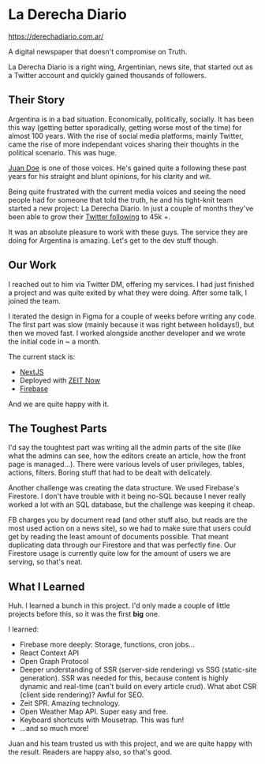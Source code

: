 
# La Derecha Diario

https://derechadiario.com.ar/

A digital newspaper that doesn't compromise on Truth.

<screenshot src="/event-photos/ldd/home.png" caption="Dark Mode: ☑️" />

La Derecha Diario is a right wing, Argentinian, news site, that started out as a Twitter account and quickly gained thousands of followers.

## Their Story

Argentina is in a bad situation. Economically, politically, socially. It has been this way (getting better sporadically, getting worse most of the time) for almost 100 years. With the rise of social media platforms, mainly Twitter, came the rise of more independant voices sharing their thoughts in the political scenario. This was huge.

[Juan Doe](https://twitter.com/jdoedoe101101) is one of those voices. He's gained quite a following these past years for his straight and blunt opinions, for his clarity and wit.

Being quite frustrated with the current media voices and seeing the need people had for someone that told the truth, he and his tight-knit team started a new project: La Derecha Diario. In just a couple of months they've been able to grow their [Twitter following](https://twitter.com/laderechadiario) to 45k +.

It was an absolute pleasure to work with these guys. The service they are doing for Argentina is amazing. Let's get to the dev stuff though.

## Our Work

I reached out to him via Twitter DM, offering my services. I had just finished a project and was quite exited by what they were doing. After some talk, I joined the team.

<screenshot src="/event-photos/ldd/enter.png" caption="Sign in / sign up is a modal. Who wants to go to another page to sign in?" />

I iterated the design in Figma for a couple of weeks before writing any code. The first part was slow (mainly because it was right between holidays!), but then we moved fast. I worked alongside another developer and we wrote the initial code in ~ a month.

<screenshot src="/event-photos/ldd/article.png" />

The current stack is:

- [NextJS](https://nextjs.org/)
- Deployed with [ZEIT Now](https://zeit.co/now)
- [Firebase](https://firebase.google.com)

And we are quite happy with it.

## The Toughest Parts

I'd say the toughtest part was writing all the admin parts of the site (like what the admins can see, how the editors create an article, how the front page is managed...). There were various levels of user privileges, tables, actions, filters. Boring stuff that had to be dealt with delicately.

<screenshot src="/event-photos/ldd/admin.png" caption="Custom table component (that I'll reuse everywhere cause it was lots of work)" />

Another challenge was creating the data structure. We used Firebase's Firestore. I don't have trouble with it being no-SQL because I never really worked a lot with an SQL database, but the challenge was keeping it cheap. 

FB charges you by document read (and other stuff also, but reads are the most used action on a news site), so we had to make sure that users could get by reading the least amount of documents possible. That meant duplicating data through our Firestore and that was perfectly fine. Our Firestore usage is currently quite low for the amount of users we are serving, so that's neat.

<screenshot src="/event-photos/ldd/section.png" />

## What I Learned

Huh. I learned a bunch in this project. I'd only made a couple of little projects before this, so it was the first <b>big</b> one.

I learned:

- Firebase more deeply: Storage, functions, cron jobs...
- React Context API
- Open Graph Protocol
- Deeper understanding of SSR (server-side rendering) vs SSG (static-site generation). SSR was needed for this, because content is highly dynamic and real-time (can't build on every article crud). What abot CSR (client side rendering)? Awful for SEO.
- Zeit SPR. Amazing technology.
- Open Weather Map API. Super easy and free.
- Keyboard shortcuts with Mousetrap. This was fun!
- ...and so much more!

Juan and his team trusted us with this project, and we are quite happy with the result. Readers are happy also, so that's good.

<tweet src="https://twitter.com/laderechadiario/status/1231354288561147905" />

<footer title="La Derecha Diario" />